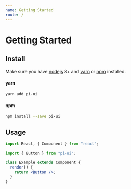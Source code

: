 ```yaml
---
name: Getting Started
route: /
---
```



# Getting Started

## Install

Make sure you have [nodejs](https://nodejs.org/en/) 8+ and [yarn](https://yarnpkg.com/en/) or [npm](https://www.npmjs.com/) installed.

#### yarn

```bash
yarn add pi-ui
```

#### npm

```bash
npm install --save pi-ui
```

## Usage

```jsx
import React, { Component } from "react";

import { Button } from "pi-ui";

class Example extends Component {
  render() {
    return <Button />;
  }
}
```
